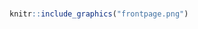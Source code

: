 # {-}

```{r frontpage, echo=TRUE, out.width='80%', fig.asp=1, fig.align='center'}
knitr::include_graphics("frontpage.png")
```
